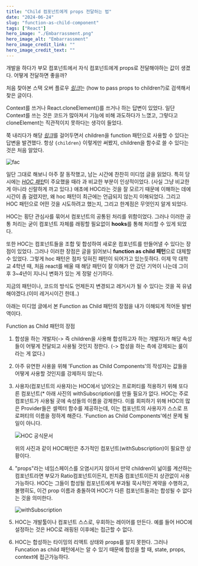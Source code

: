 ```yaml
---
title: "Child 컴포넌트에게 props 전달하는 법"
date: "2024-06-24"
slug: "function-as-child-component"
tags: ["React"]
hero_image: "./Embarrassment.png"
hero_image_alt: "Embarrassment"
hero_image_credit_link: ""
hero_image_credit_text: ""
---
```


개발을 하다가 부모 컴포넌트에서 자식 컴포넌트에게 props로 전달해야하는 값이 생겼다.
어떻게 전달하면 좋을까?

처음 찾아본 스택 오버 플로우 <em>[링크](https://stackoverflow.com/questions/32370994/how-to-pass-props-to-this-props-children)</em>는 (how to pass props to children?)로 검색해서 찾은 글이다.

Context를 쓰거나 React.cloneElement()를 쓰거나 하는 답변이 있었다.
일단 Context를 쓰는 것은 코드가 많아져서 기능에 비해 과도하다가 느꼈고,
그렇다고 cloneElement는 직관적이지 못하다는 생각이 들었다.

쭉 내리다가 해당 <em>[링크](https://medium.com/merrickchristensen/function-as-child-components-5f3920a9ace9)</em>를 걸어두면서 children을 function 패턴으로 사용할 수 있다는 답변을 발견했다.
항상 `{children}` 이렇게만 써봤지, children을 함수로 쓸 수 있다는 것은 처음 알았다.

![fac](./fac.png)

일단 그대로 해보니 아주 잘 동작했고, 남는 시간에 찬찬히 미디엄 글을 읽었다.
특히 당시에는 <em>[HOC 패턴](https://ko.legacy.reactjs.org/docs/higher-order-components.html)</em>이 주요했을 때라
과 비교한 부분이 인상적이었다. (사실 그냥 비교한 게 아니라 신랄하게 까고 있다.)
애초에 HOC라는 것을 잘 모르기 때문에 이해하는 데에 시간이 좀 걸렸지만, 왜 hoc 패턴이 최근에는 언급되지 않는지 이해되었다.
그리고 HOC 패턴으로 어떤 것을 시도하려고 했는지, 그리고 한계점은 무엇인지 알게 되었다.

HOC는 횡단 관심사를 묶어서 컴포넌트의 공통된 처리를 위함이었다. 그러나 이러한 공통 처리는 굳이 컴포넌트 자체를 래핑할 필요없이 <strong>hooks</strong>를 통해 처리할 수 있게 되었다.

또한 HOC는 컴포넌트들을 조합 및 합성하여 새로운 컴포넌트를 만들어낼 수 있다는 장점이 있었다. 그러나 이러한 장점은 글을 읽어보니 <strong>function as child 패턴</strong>으로 대체할 수 있었다. 그렇게 hoc 패턴은
점차 잊혀진 패턴이 되어가고 있는듯하다. 이제 막 대학교 4학년 때, 처음 react를
배울 때 해당 패턴이 잘 이해가 안 갔던 기억이 나는데 그이후 3~4년이 지나니 변화가
있는 게 정말 신기하다.

지금의 패턴이나, 코드의 방식도 언제든지 변경되고 레거시가 될 수 있다는 것을 꼭 유념해야겠다.(이미 레거시이긴 한데..)

아래는 미디엄 글에서 본 Function as Child 패턴의 장점을 내가 이해되게 적어둔 발번역이다.

Function as Child 패턴의 장점

1. 합성을 하는 개발자(-> 즉 children을 사용해 합성하고자 하는 개발자)가 해당 속성들이 어떻게 전달되고 사용될 것인지 정한다.
   (-> 합성을 하는 측에 강제되는 룰이라는 게 없다.)
2. 아주 유연한 사용을 위해 'Function as Child Components'의 작성자는 값들을 어떻게 사용할 것인지를
   강제하지 않는다.
3. 사용자(컴포넌트의 사용자)는 HOC에서 넘어오는 프로퍼티를 적용하기 위해 또다른 컴포넌트(\* 아래 사진의 withSubscription)를 만들 필요가 없다.
   HOC는 주로 컴포넌트가 사용될 곳에 속성들의 이름을 강제한다. 이를 회피하기 위해 HOC의 많은 Provider들은
   셀렉터 함수를 제공하는데, 이는 컴포넌트의 사용자가 스스로 프로퍼티의 이름을 정하게 해준다. 'Function as Child Components'에선
   문제 될 일이 아니다.

   ![HOC 공식문서](./3and4.png)

   위의 사진과 같이 HOC패턴은 추가적인 컴포넌트(withSubscription)이 필요한 상황이다.

4. "props"라는 네임스페이스를 오염시키지 않아서 만약 children이 넒이를 계산하는 컴포넌트라면 부모가 Ratio컴포넌트이든지, 핀치줌 컴포넌트이든지 상관없이 사용가능하다.
   HOC는 그들이 합성될 컴포넌트에게 부과될 묵시적인 계약을 수행하고, 불행히도, 이건 prop 이름과 충돌하여 HOC가 다른 컴포넌트들과는 합성될 수 없다는 것을 의미한다.

   ![withSubscription](./withSubscription.png)

5. HOC는 개발툴이나 컴포넌트 스스로, 우회하는 레이어를 만든다. 예를 들어 HOC에 설정하는 것은 HOC로 래핑된 이후에는 접근할 수 없다.
6. HOC는 합성하는 타이밍의 리액트 상태와 props를 알지 못한다.
   그러나 Funcation as child 패턴에서는 알 수 있기 때문에 합성을 할 때, state, props, context에 접근가능하다.
